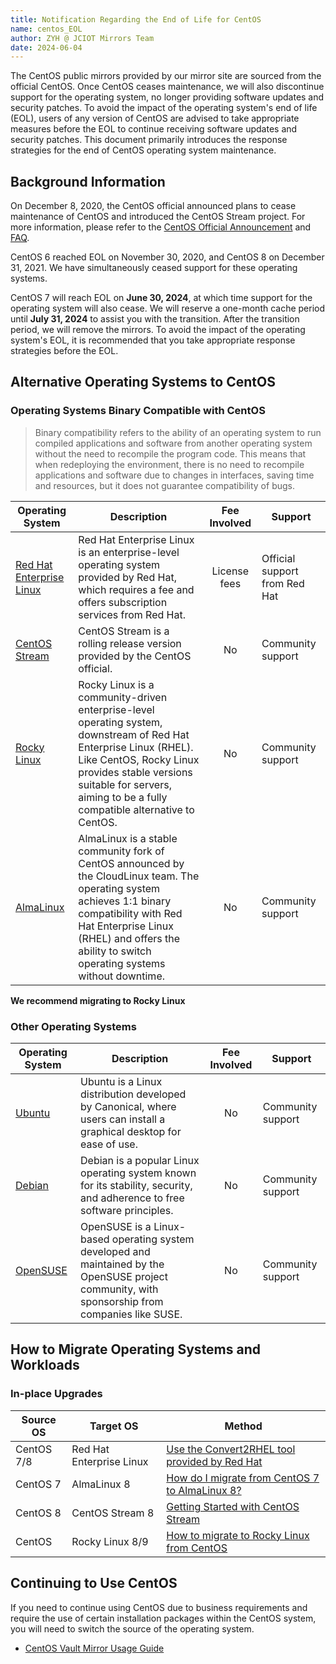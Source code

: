 ```yaml
---
title: Notification Regarding the End of Life for CentOS
name: centos_EOL
author: ZYH @ JCIOT Mirrors Team
date: 2024-06-04
---
```


The CentOS public mirrors provided by our mirror site are sourced from the official CentOS. Once CentOS ceases maintenance, we will also discontinue support for the operating system, no longer providing software updates and security patches. To avoid the impact of the operating system's end of life (EOL), users of any version of CentOS are advised to take appropriate measures before the EOL to continue receiving software updates and security patches. This document primarily introduces the response strategies for the end of CentOS operating system maintenance.

## Background Information
On December 8, 2020, the CentOS official announced plans to cease maintenance of CentOS and introduced the CentOS Stream project. For more information, please refer to the [CentOS Official Announcement](https://blog.centos.org/2020/12/future-is-centos-stream/) and [FAQ](https://centos.org/distro-faq/).

CentOS 6 reached EOL on November 30, 2020, and CentOS 8 on December 31, 2021. We have simultaneously ceased support for these operating systems.

CentOS 7 will reach EOL on **June 30, 2024**, at which time support for the operating system will also cease. We will reserve a one-month cache period until **July 31, 2024** to assist you with the transition. After the transition period, we will remove the mirrors. To avoid the impact of the operating system's EOL, it is recommended that you take appropriate response strategies before the EOL.

## Alternative Operating Systems to CentOS

### Operating Systems Binary Compatible with CentOS

> Binary compatibility refers to the ability of an operating system to run compiled applications and software from another operating system without the need to recompile the program code. This means that when redeploying the environment, there is no need to recompile applications and software due to changes in interfaces, saving time and resources, but it does not guarantee compatibility of bugs.

| Operating System | Description | Fee Involved | Support |
| --- | --- | :---: | --- |
|[Red Hat Enterprise Linux](https://www.redhat.com/en/technologies/linux-platforms/enterprise-linux)|Red Hat Enterprise Linux is an enterprise-level operating system provided by Red Hat, which requires a fee and offers subscription services from Red Hat. | License fees | Official support from Red Hat |
|[CentOS Stream](https://www.centos.org/centos-stream/)|CentOS Stream is a rolling release version provided by the CentOS official. | No | Community support |
|[Rocky Linux](https://rockylinux.org/)|Rocky Linux is a community-driven enterprise-level operating system, downstream of Red Hat Enterprise Linux (RHEL). Like CentOS, Rocky Linux provides stable versions suitable for servers, aiming to be a fully compatible alternative to CentOS. | No | Community support |
|[AlmaLinux](https://almalinux.org/)|AlmaLinux is a stable community fork of CentOS announced by the CloudLinux team. The operating system achieves 1:1 binary compatibility with Red Hat Enterprise Linux (RHEL) and offers the ability to switch operating systems without downtime. | No | Community support |

**We recommend migrating to Rocky Linux**

### Other Operating Systems

| Operating System | Description | Fee Involved | Support |
| --- | --- | :---: | --- |
|[Ubuntu](https://ubuntu.com/)|Ubuntu is a Linux distribution developed by Canonical, where users can install a graphical desktop for ease of use. | No | Community support |
|[Debian](https://www.debian.org/)|Debian is a popular Linux operating system known for its stability, security, and adherence to free software principles. | No | Community support |
|[OpenSUSE](https://www.opensuse.org/)|OpenSUSE is a Linux-based operating system developed and maintained by the OpenSUSE project community, with sponsorship from companies like SUSE. | No | Community support |

## How to Migrate Operating Systems and Workloads

### In-place Upgrades

| Source OS | Target OS | Method |
| --- | --- | --- |
| CentOS 7/8 | Red Hat Enterprise Linux | [Use the Convert2RHEL tool provided by Red Hat](https://www.redhat.com/en/technologies/linux-platforms/enterprise-linux/migration-process/convert2rhel) |
| CentOS 7 | AlmaLinux 8 | [How do I migrate from CentOS 7 to AlmaLinux 8?](https://wiki.almalinux.org/FAQ.html#how-do-i-migrate-from-centos-7-to-almalinux-8) |
| CentOS 8 | CentOS Stream 8 | [Getting Started with CentOS Stream](https://www.redhat.com/zh/topics/linux/what-is-centos#%E5%BC%80%E5%A7%8B%E4%BD%BF%E7%94%A8) |
| CentOS | Rocky Linux 8/9 | [How to migrate to Rocky Linux from CentOS](https://docs.rockylinux.org/guides/migrate2rocky/) |

## Continuing to Use CentOS

If you need to continue using CentOS due to business requirements and require the use of certain installation packages within the CentOS system, you will need to switch the source of the operating system.

 * [CentOS Vault Mirror Usage Guide](https://mirrors.jcut.edu.cn/docs/centos-vault/)

